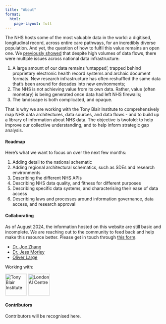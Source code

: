 ```yaml
---
title: "About"
format: 
  html:
    page-layout: full
---
```


The NHS hosts some of the most valuable data in the world: a digitised, longitudinal record, across entire care pathways, for an incredibly diverse population. And yet, the question of how to fulfil this value remains an open one. We [previously showed](https://www.thelancet.com/journals/landig/article/PIIS2589-7500(23)00157-7/fulltext) that despite high volumes of data flows, there were multiple issues across national data infrastructure:

1. A large amount of our data remains 'untapped', trapped behind proprietary electronic health record systems and archaic document formats. New research infrastructure has often reshuffled the same data that's been around for decades into new environments;
2. The NHS is not achieving value from its own data. Rather, value (often monetary) is being generated once data had left NHS firewalls;
3. The landscape is both complicated, and opaque.

That is why we are working with the Tony Blair Institute to comprehensively map NHS data architectures, data sources, and data flows - and to build up a library of information about NHS data. The objective is twofold: to help improve our collective understanding, and to help inform strategic gap analysis.

#### Roadmap

Here's what we want to focus on over the next few months:

1. Adding detail to the national schematic
2. Adding regional architectural schematics, such as SDEs and research environments
3. Describing the different NHS APIs
4. Describing NHS data quality, and fitness for different purposes
5. Describing specific data systems, and characterising their ease of data access
6. Describing laws and processes around information governance, data access, and research approval 

#### Collaborating

As of August 2024, the information hosted on this website are still basic and incomplete. We are reaching out to the community to feed back and help make this resource better. Please get in touch through [this form](https://forms.office.com/e/GjThQRhuSg).

- [Dr. Joe Zhang](https://www.linkedin.com/in/drjzhang/)
- [Dr. Jess Morley](https://www.linkedin.com/in/jessicarosemorley/)
- [Oliver Large](https://www.institute.global/experts/oliver-large)

Working with:

<a href="https://www.institute.global/"><img src="logo_tbi.png" alt="Tony Blair Institute" title="" height="70" /></a>
<a href="https://www.aicentre.co.uk/"><img src="logo_aic.png" alt="London AI Centre" title="" height="70" /></a>

#### Contributors

Contributors will be recognised here.


